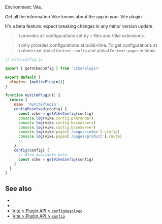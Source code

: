 
Environment: Vite.

Get all the information Vike knows about the app in your Vite plugin.

<Warning>It's a beta feature: expect breaking changes in any minor version update.</Warning>

> It provides all configurations set by <Link href="/config#files">`+` files</Link> and <Link href="/extensions">Vike extensions</Link>.
>
> It only provides configurations at build-time. To get configurations at runtime use <Link href="/globalContext#config">`globalContext.config`</Link> and <Link href="/globalContext#pages">`globalContext.pages`</Link> instead.

```js
// vite.config.js

import { getVikeConfig } from 'vike/plugin'

export default {
  plugins: [myVitePlugin()]
}

function myVitePlugin() {
  return {
    name: 'myVitePlugin',
    configResolved(config) {
      const vike = getVikeConfig(config)
      console.log(vike.config.prerender)
      console.log(vike.config.baseAssets)
      console.log(vike.config.baseServer)
      console.log(vike.pages['/pages/index'].config)
      console.log(vike.pages['/pages/product'].route)
      // ...
    },
    config(config) {
      // Also available here
      const vike = getVikeConfig(config)
    }
  }
}
```

## See also

- <Link href="/config#files" />
- <Link href="/getGlobalContext" />
- [Vite > Plugin API > `configResolved`](https://vite.dev/guide/api-plugin.html#configresolved)
- [Vite > Plugin API > `config`](https://vite.dev/guide/api-plugin.html#config)
